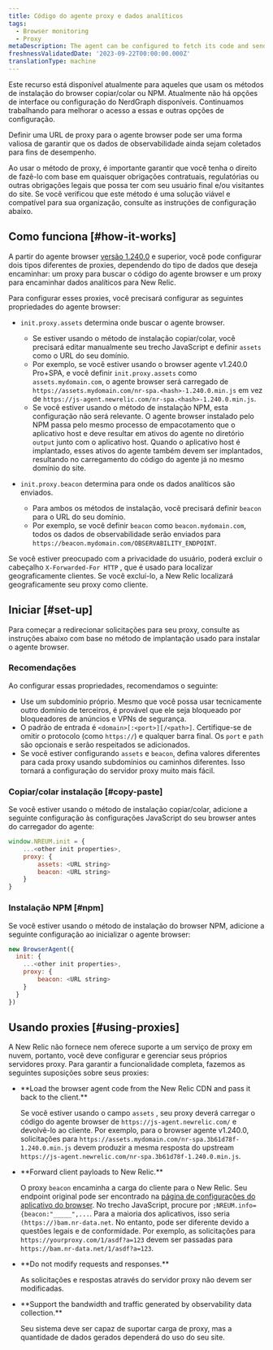 ```yaml
---
title: Código do agente proxy e dados analíticos
tags:
  - Browser monitoring
  - Proxy
metaDescription: The agent can be configured to fetch its code and send analytics through a proxy server instead of New Relic's endpoints.
freshnessValidatedDate: '2023-09-22T00:00:00.000Z'
translationType: machine
---
```


<Callout variant="important">
  Este recurso está disponível atualmente para aqueles que usam os métodos de instalação do browser copiar/colar ou NPM. Atualmente não há opções de interface ou configuração do NerdGraph disponíveis. Continuamos trabalhando para melhorar o acesso a essas e outras opções de configuração.
</Callout>

Definir uma URL de proxy para o agente browser pode ser uma forma valiosa de garantir que os dados de observabilidade ainda sejam coletados para fins de desempenho.

Ao usar o método de proxy, é importante garantir que você tenha o direito de fazê-lo com base em quaisquer obrigações contratuais, regulatórias ou outras obrigações legais que possa ter com seu usuário final e/ou visitantes do site. Se você verificou que este método é uma solução viável e compatível para sua organização, consulte as instruções de configuração abaixo.

## Como funciona [#how-it-works]

A partir do agente browser [versão 1.240.0](/docs/release-notes/new-relic-browser-release-notes/browser-agent-release-notes) e superior, você pode configurar dois tipos diferentes de proxies, dependendo do tipo de dados que deseja encaminhar: um proxy para buscar o código do agente browser e um proxy para encaminhar dados analíticos para New Relic.

Para configurar esses proxies, você precisará configurar as seguintes propriedades do agente browser:

* `init.proxy.assets` determina onde buscar o agente browser.

  * Se estiver usando o método de instalação copiar/colar, você precisará editar manualmente seu trecho JavaScript e definir `assets` como o URL do seu domínio.
  * Por exemplo, se você estiver usando o browser agente v1.240.0 Pro+SPA, e você definir `init.proxy.assets` como `assets.mydomain.com`, o agente browser será carregado de `https://assets.mydomain.com/nr-spa.<hash>-1.240.0.min.js` em vez de `https://js-agent.newrelic.com/nr-spa.<hash>-1.240.0.min.js`.
  * Se você estiver usando o método de instalação NPM, esta configuração não será relevante. O agente browser instalado pelo NPM passa pelo mesmo processo de empacotamento que o aplicativo host e deve resultar em ativos do agente no diretório `output` junto com o aplicativo host. Quando o aplicativo host é implantado, esses ativos do agente também devem ser implantados, resultando no carregamento do código do agente já no mesmo domínio do site.

* `init.proxy.beacon` determina para onde os dados analíticos são enviados.

  * Para ambos os métodos de instalação, você precisará definir `beacon` para o URL do seu domínio.
  * Por exemplo, se você definir `beacon` como `beacon.mydomain.com`, todos os dados de observabilidade serão enviados para `https://beacon.mydomain.com/OBSERVABILITY_ENDPOINT`.

Se você estiver preocupado com a privacidade do usuário, poderá excluir o cabeçalho `X-Forwarded-For HTTP` , que é usado para localizar geograficamente clientes. Se você excluí-lo, a New Relic localizará geograficamente seu proxy como cliente.

## Iniciar [#set-up]

Para começar a redirecionar solicitações para seu proxy, consulte as instruções abaixo com base no método de implantação usado para instalar o agente browser.

### Recomendações

Ao configurar essas propriedades, recomendamos o seguinte:

* Use um subdomínio próprio. Mesmo que você possa usar tecnicamente outro domínio de terceiros, é provável que ele seja bloqueado por bloqueadores de anúncios e VPNs de segurança.
* O padrão de entrada é `<domain>[:<port>][/<path>]`. Certifique-se de omitir o protocolo (como `https://`) e qualquer barra final. Os `port` e `path` são opcionais e serão respeitados se adicionados.
* Se você estiver configurando `assets` e `beacon`, defina valores diferentes para cada proxy usando subdomínios ou caminhos diferentes. Isso tornará a configuração do servidor proxy muito mais fácil.

### Copiar/colar instalação [#copy-paste]

Se você estiver usando o método de instalação copiar/colar, adicione a seguinte configuração às configurações JavaScript do seu browser antes do carregador do agente:

```js
window.NREUM.init = {
    ...<other init properties>,
    proxy: {
        assets: <URL string>
        beacon: <URL string>
    }
}
```

### Instalação NPM [#npm]

Se você estiver usando o método de instalação do browser NPM, adicione a seguinte configuração ao inicializar o agente browser:

```js
new BrowserAgent({ 
  init: {
    ...<other init properties>,
    proxy: {
        beacon: <URL string>
    }
  }
})
```

## Usando proxies [#using-proxies]

A New Relic não fornece nem oferece suporte a um serviço de proxy em nuvem, portanto, você deve configurar e gerenciar seus próprios servidores proxy. Para garantir a funcionalidade completa, fazemos as seguintes suposições sobre seus proxies:

* <DNT>
    **Load the browser agent code from the New Relic CDN and pass it back to the client.**
  </DNT>

  Se você estiver usando o campo `assets` , seu proxy deverá carregar o código do agente browser de `https://js-agent.newrelic.com/` e devolvê-lo ao cliente. Por exemplo, para o browser agente v1.240.0, solicitações para `https://assets.mydomain.com/nr-spa.3b61d78f-1.240.0.min.js` devem produzir a mesma resposta do upstream `https://js-agent.newrelic.com/nr-spa.3b61d78f-1.240.0.min.js`.

* <DNT>
    **Forward client payloads to New Relic.**
  </DNT>

  O proxy `beacon` encaminha a carga do cliente para o New Relic. Seu endpoint original pode ser encontrado na [página de configurações do aplicativo do browser](/docs/browser/new-relic-browser/configuration/browser-app-settings-page/). No trecho JavaScript, procure por `;NREUM.info={beacon:"_____",...`. Para a maioria dos aplicativos, isso seria `(https://)bam.nr-data.net`. No entanto, pode ser diferente devido a questões legais e de conformidade. Por exemplo, as solicitações para `https://yourproxy.com/1/asdf?a=123` devem ser passadas para `https://bam.nr-data.net/1/asdf?a=123`.

* <DNT>
    **Do not modify requests and responses.**
  </DNT>

  As solicitações e respostas através do servidor proxy não devem ser modificadas.

* <DNT>
    **Support the bandwidth and traffic generated by observability data collection.**
  </DNT>

  Seu sistema deve ser capaz de suportar carga de proxy, mas a quantidade de dados gerados dependerá do uso do seu site.
